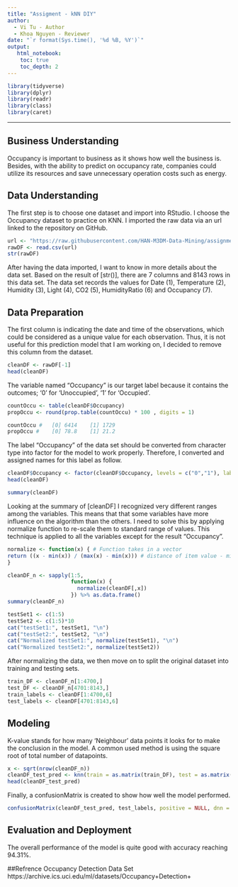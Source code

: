 ```yaml
---
title: "Assigment - kNN DIY"
author: 
  - Vi Tu - Author
  - Khoa Nguyen - Reviewer
date: "`r format(Sys.time(), '%d %B, %Y')`"
output:
   html_notebook:
    toc: true
    toc_depth: 2
---
```



```r
library(tidyverse)
library(dplyr)
library(readr)
library(class)
library(caret)
```

---

## Business Understanding
Occupancy is important to business as it shows how well the business is. Besides, with the ability to predict on occupancy rate, companies could utilize its resources and save unnecessary operation costs such as energy.

## Data Understanding
The first step is to choose one dataset and import into RStudio. I choose the Occupancy dataset to practice on KNN. I imported the raw data via an url linked to the repository on GitHub. 
```r
url <- "https://raw.githubusercontent.com/HAN-M3DM-Data-Mining/assignments/master/datasets/KNN-occupancy.csv"
rawDF <- read.csv(url)
str(rawDF)
```

After having the data imported, I want to know in more details about the data set. Based on the result of [str()], there are 7 columns and 8143 rows in this data set. The data set records the values for Date (1), Temperature (2), Humidity (3), Light (4), CO2 (5), HumidityRatio (6) and Occupancy (7).

## Data Preparation
The first column is indicating the date and time of the observations, which could be considered as a unique value for each observation. Thus, it is not useful for this prediction model that I am working on, I decided to remove this column from the dataset.
```r
cleanDF <- rawDF[-1]
head(cleanDF)
```

The variable named "Occupancy" is our target label because it contains the outcomes; '0' for 'Unoccupied', '1' for 'Occupied'. 
```r
countOccu <- table(cleanDF$Occupancy)
propOccu <- round(prop.table(countOccu) * 100 , digits = 1)

countOccu #   [0] 6414    [1] 1729 
propOccu #    [0] 78.8    [1] 21.2 
```

The label "Occupancy" of the data set should be converted from character type into factor for the model to work properly. Therefore, I converted and assigned names for this label as follow.
```r
cleanDF$Occupancy <- factor(cleanDF$Occupancy, levels = c("0","1"), labels = c("UnOccupied","Occupied")) %>% relevel("Occupied")
head(cleanDF)

summary(cleanDF)
```

Looking at the summary of [cleanDF] I recognized very different ranges among the variables. This means that that some variables have more influence on the algorithm than the others. I need to solve this by applying normalize function to re-scale them to standard range of values. This technique is applied to all the variables except for the result "Occupancy".
```r
normalize <- function(x) { # Function takes in a vector
return ((x - min(x)) / (max(x) - min(x))) # distance of item value - minimum vector value divided by the range of all vector values
}

cleanDF_n <- sapply(1:5,
                    function(x) {
                      normalize(cleanDF[,x])
                    }) %>% as.data.frame()
summary(cleanDF_n)
```


```r
testSet1 <- c(1:5)
testSet2 <- c(1:5)*10
cat("testSet1:", testSet1, "\n")
cat("testSet2:", testSet2, "\n")
cat("Normalized testSet1:", normalize(testSet1), "\n")
cat("Normalized testSet2:", normalize(testSet2))

```

After normalizing the data, we then move on to split the original dataset into training and testing sets.
```r
train_DF <- cleanDF_n[1:4700,]
test_DF <- cleanDF_n[4701:8143,]
train_labels <- cleanDF[1:4700,6]
test_labels <- cleanDF[4701:8143,6]
```

## Modeling
K-value stands for how many 'Neighbour' data points it looks for to make the conclusion in the model. A common used method is using the square root of total number of datapoints.
```r
x <- sqrt(nrow(cleanDF_n))
cleanDF_test_pred <- knn(train = as.matrix(train_DF), test = as.matrix(test_DF), cl = as.matrix(train_labels), k = x)
head(cleanDF_test_pred)
```

Finally, a confusionMatrix is created to show how well the model performed.
```r
confusionMatrix(cleanDF_test_pred, test_labels, positive = NULL, dnn = c("Prediction", "True"))

```


## Evaluation and Deployment
The overall performance of the model is quite good with accuracy reaching 94.31%.

##Refrence
Occupancy Detection Data Set https://archive.ics.uci.edu/ml/datasets/Occupancy+Detection+
